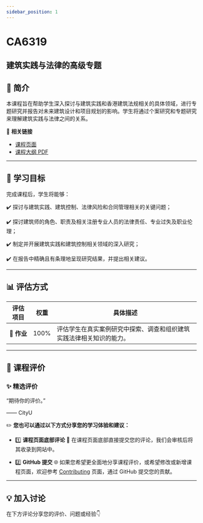 ```yaml
---
sidebar_position: 1
---
```


# CA6319
## 建筑实践与法律的高级专题

## **📘 简介**
本课程旨在帮助学生深入探讨与建筑实践和香港建筑法规相关的具体领域，进行专题研究并报告对未来建筑设计和项目规划的影响。学生将通过个案研究和专题研究来理解建筑实践与法律之间的关系。

🔗 **相关链接**
- [课程页面](https://www.cityu.edu.hk/catalogue/pg/202425/course/CA6319.htm)
- [课程大纲 PDF](https://www.cityu.edu.hk/catalogue/pg/202425/course/CA6319.pdf)

---

## **🎯 学习目标**

完成课程后，学生将能够：

✔️ 探讨与建筑实践、建筑控制、法律风险和合同管理相关的关键问题；

✔️ 探讨建筑师的角色、职责及相关注册专业人员的法律责任、专业过失及职业伦理；

✔️ 制定并开展建筑实践和建筑控制相关领域的深入研究；

✔️ 在报告中精确且有条理地呈现研究结果，并提出相关建议。

---

## **📊 评估方式**

| **评估项目**          | **权重** | **具体描述**                                                                                       |
|----------------------|---------|---------------------------------------------------------------------------------------------------|
| **📝 作业**           | 100%    | 评估学生在真实案例研究中探索、调查和组织建筑实践法律相关知识的能力。                                 |

---

## **💬 课程评价**

### ✨ **精选评价**
<div className={commentStyles.commentBox}>
    <p className={commentStyles.commentText}>
        “期待你的评价。”
    </p>
    <p className={commentStyles.commentAuthor}>—— CityU</p>
</div>

✏️ **您也可以通过以下方式分享您的学习体验和建议：**

- 1️⃣ **课程页面底部评论**
💬 在课程页面底部直接提交您的评论，我们会审核后将其收录到网站中。

- 2️⃣ **GitHub 提交**
🌐 如果您希望更全面地分享课程评价，或希望修改或新增课程页面，欢迎参考 [Contributing](https://penjc.github.io/cityU-navigator/contributing) 页面，通过 GitHub 提交您的贡献。

---

## **💡 加入讨论**

在下方评论分享您的评价、问题或经验👇
<Utterances />